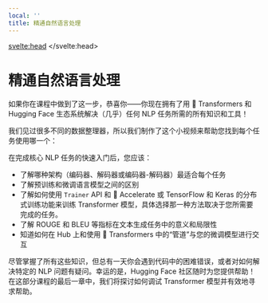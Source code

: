 ```yaml
---
local: ''
title: 精通自然语言处理
---
```

<script lang="ts">
let fw: "pt" | "tf" = "pt";
onMount(() => {
    const urlParams = new URLSearchParams(window.location.search);
    fw = urlParams.get("fw") || "pt";
});
</script>
<svelte:head>
  <meta name="hf:doc:metadata" content={JSON.stringify(metadata)} >
</svelte:head>
<h1 id="">精通自然语言处理</h1>

如果你在课程中做到了这一步，恭喜你——你现在拥有了用 🤗 Transformers 和 Hugging Face 生态系统解决（几乎）任何 NLP 任务所需的所有知识和工具！

我们见过很多不同的数据整理器，所以我们制作了这个小视频来帮助您找到每个任务使用哪一个：

<Youtube id="-RPeakdlHYo"/>

在完成核心 NLP 任务的快速入门后，您应该：

* 了解哪种架构（编码器、解码器或编码器-解码器）最适合每个任务
* 了解预训练和微调语言模型之间的区别
* 了解如何使用 `Trainer` API 和 🤗 Accelerate 或 TensorFlow 和 Keras 的分布式训练功能来训练 Transformer 模型，具体选择那一种方法取决于您所需要完成的任务。
* 了解 ROUGE 和 BLEU 等指标在文本生成任务中的意义和局限性
* 知道如何在 Hub 上和使用 🤗 Transformers 中的“管道”与您的微调模型进行交互

尽管掌握了所有这些知识，但总有一天你会遇到代码中的困难错误，或者对如何解决特定的 NLP 问题有疑问。幸运的是，Hugging Face 社区随时为您提供帮助！在这部分课程的最后一章中，我们将探讨如何调试 Transformer 模型并有效地寻求帮助。